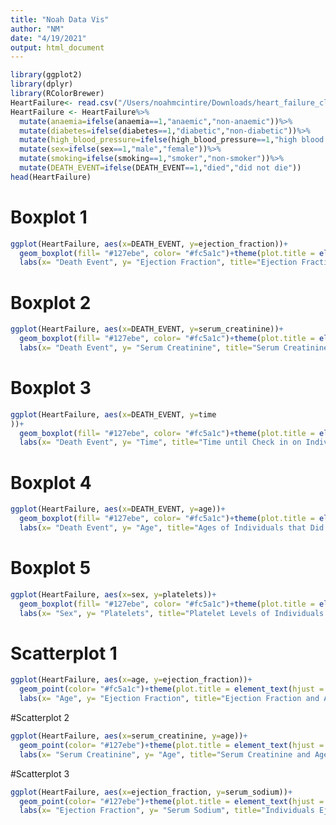 ```yaml
---
title: "Noah Data Vis"
author: "NM"
date: "4/19/2021"
output: html_document
---
```

```r
library(ggplot2)
library(dplyr)
library(RColorBrewer)
HeartFailure<- read.csv("/Users/noahmcintire/Downloads/heart_failure_clinical_records_dataset(1).csv")
HeartFailure <- HeartFailure%>%
  mutate(anaemia=ifelse(anaemia==1,"anaemic","non-anaemic"))%>%
  mutate(diabetes=ifelse(diabetes==1,"diabetic","non-diabetic"))%>%
  mutate(high_blood_pressure=ifelse(high_blood_pressure==1,"high blood pressure","normal blood pressure"))%>%
  mutate(sex=ifelse(sex==1,"male","female"))%>%
  mutate(smoking=ifelse(smoking==1,"smoker","non-smoker"))%>%
  mutate(DEATH_EVENT=ifelse(DEATH_EVENT==1,"died","did not die"))
head(HeartFailure)
```

# Boxplot 1
```r
ggplot(HeartFailure, aes(x=DEATH_EVENT, y=ejection_fraction))+
  geom_boxplot(fill= "#127ebe", color= "#fc5a1c")+theme(plot.title = element_text(hjust = 0.5))+
  labs(x= "Death Event", y= "Ejection Fraction", title="Ejection Fraction of Individuals that Did and Did Not Die")
```

# Boxplot 2
```r
ggplot(HeartFailure, aes(x=DEATH_EVENT, y=serum_creatinine))+
  geom_boxplot(fill= "#127ebe", color= "#fc5a1c")+theme(plot.title = element_text(hjust = 0.5))+
  labs(x= "Death Event", y= "Serum Creatinine", title="Serum Creatinine of Individuals that Did and Did Not Die")
```

# Boxplot 3
```r
ggplot(HeartFailure, aes(x=DEATH_EVENT, y=time
))+
  geom_boxplot(fill= "#127ebe", color= "#fc5a1c")+theme(plot.title = element_text(hjust = 0.5))+
  labs(x= "Death Event", y= "Time", title="Time until Check in on Individuals that Did and Did Not Die")
```
# Boxplot 4
```r
ggplot(HeartFailure, aes(x=DEATH_EVENT, y=age))+
  geom_boxplot(fill= "#127ebe", color= "#fc5a1c")+theme(plot.title = element_text(hjust = 0.5))+
  labs(x= "Death Event", y= "Age", title="Ages of Individuals that Did and Did Not Die")
```
# Boxplot 5
```r
ggplot(HeartFailure, aes(x=sex, y=platelets))+
  geom_boxplot(fill= "#127ebe", color= "#fc5a1c")+theme(plot.title = element_text(hjust = 0.5))+
  labs(x= "Sex", y= "Platelets", title="Platelet Levels of Individuals by Sex")
```
# Scatterplot 1
```r
ggplot(HeartFailure, aes(x=age, y=ejection_fraction))+
  geom_point(color= "#fc5a1c")+theme(plot.title = element_text(hjust = 0.5))+
  labs(x= "Age", y= "Ejection Fraction", title="Ejection Fraction and Age of Indiviauls")
```

#Scatterplot 2
```r
ggplot(HeartFailure, aes(x=serum_creatinine, y=age))+
  geom_point(color= "#127ebe")+theme(plot.title = element_text(hjust = 0.5))+
  labs(x= "Serum Creatinine", y= "Age", title="Serum Creatinine and Age of Individuals")
```
#Scatterplot 3
```r
ggplot(HeartFailure, aes(x=ejection_fraction, y=serum_sodium))+
  geom_point(color= "#127ebe")+theme(plot.title = element_text(hjust = 0.5))+
  labs(x= "Ejection Fraction", y= "Serum Sodium", title="Individuals Ejection Fraction and Serum Sodium")
```
